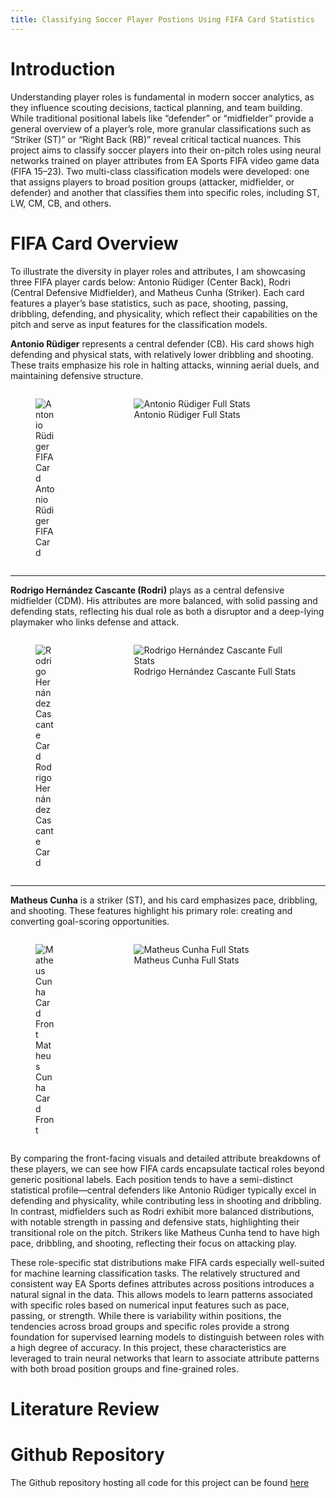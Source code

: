 ```yaml
---
title: Classifying Soccer Player Postions Using FIFA Card Statistics
---
```


# Introduction

Understanding player roles is fundamental in modern soccer analytics, as they influence scouting decisions, tactical planning, and team building. While traditional positional labels like "defender" or "midfielder" provide a general overview of a player's role, more granular classifications such as "Striker (ST)" or "Right Back (RB)" reveal critical tactical nuances. This project aims to classify soccer players into their on-pitch roles using neural networks trained on player attributes from EA Sports FIFA video game data (FIFA 15–23). Two multi-class classification models were developed: one that assigns players to broad position groups (attacker, midfielder, or defender) and another that classifies them into specific roles, including ST, LW, CM, CB, and others.

# FIFA Card Overview

To illustrate the diversity in player roles and attributes, I am showcasing three FIFA player cards below: Antonio Rüdiger (Center Back), Rodri (Central Defensive Midfielder), and Matheus Cunha (Striker). Each card features a player's base statistics, such as pace, shooting, passing, dribbling, defending, and physicality, which reflect their capabilities on the pitch and serve as input features for the classification models.

**Antonio Rüdiger** represents a central defender (CB). His card shows high defending and physical stats, with relatively lower dribbling and shooting. These traits emphasize his role in halting attacks, winning aerial duels, and maintaining defensive structure.

::: {.columns}

::: {.column width="24%"}
![Antonio Rüdiger FIFA Card](./img/fifa_cards/rudiger_card_front.avif)
:::

::: {.column width="1%"}
&nbsp;
:::

::: {.column width="75%"}
![Antonio Rüdiger Full Stats](./img/fifa_cards/rudiger_full_stats.png)
:::

:::

---

**Rodrigo Hernández Cascante (Rodri)** plays as a central defensive midfielder (CDM). His attributes are more balanced, with solid passing and defending stats, reflecting his dual role as both a disruptor and a deep-lying playmaker who links defense and attack.

::: {.columns}

::: {.column width="24%"}
![Rodrigo Hernández Cascante Card](./img/fifa_cards/rodri_card_front.avif)
:::

::: {.column width="1%"}
&nbsp;
:::

::: {.column width="75%"}
![Rodrigo Hernández Cascante Full Stats](./img/fifa_cards/rodri_full_stats.png)
:::

:::

---

**Matheus Cunha** is a striker (ST), and his card emphasizes pace, dribbling, and shooting. These features highlight his primary role: creating and converting goal-scoring opportunities.

::: {.columns}

::: {.column width="24%"}
![Matheus Cunha Card Front](./img/fifa_cards/cunha_card_front.avif)
:::

::: {.column width="1%"}
&nbsp;
:::

::: {.column width="75%"}
![Matheus Cunha Full Stats](./img/fifa_cards/cunha_full_stats.png)
:::

:::

By comparing the front-facing visuals and detailed attribute breakdowns of these players, we can see how FIFA cards encapsulate tactical roles beyond generic positional labels. Each position tends to have a semi-distinct statistical profile—central defenders like Antonio Rüdiger typically excel in defending and physicality, while contributing less in shooting and dribbling. In contrast, midfielders such as Rodri exhibit more balanced distributions, with notable strength in passing and defensive stats, highlighting their transitional role on the pitch. Strikers like Matheus Cunha tend to have high pace, dribbling, and shooting, reflecting their focus on attacking play.

These role-specific stat distributions make FIFA cards especially well-suited for machine learning classification tasks. The relatively structured and consistent way EA Sports defines attributes across positions introduces a natural signal in the data. This allows models to learn patterns associated with specific roles based on numerical input features such as pace, passing, or strength. While there is variability within positions, the tendencies across broad groups and specific roles provide a strong foundation for supervised learning models to distinguish between roles with a high degree of accuracy. In this project, these characteristics are leveraged to train neural networks that learn to associate attribute patterns with both broad position groups and fine-grained roles.

# Literature Review

# Github Repository

The Github repository hosting all code for this project can be found [here](https://github.com/dcorc7/FIFA-Position-Classifier)